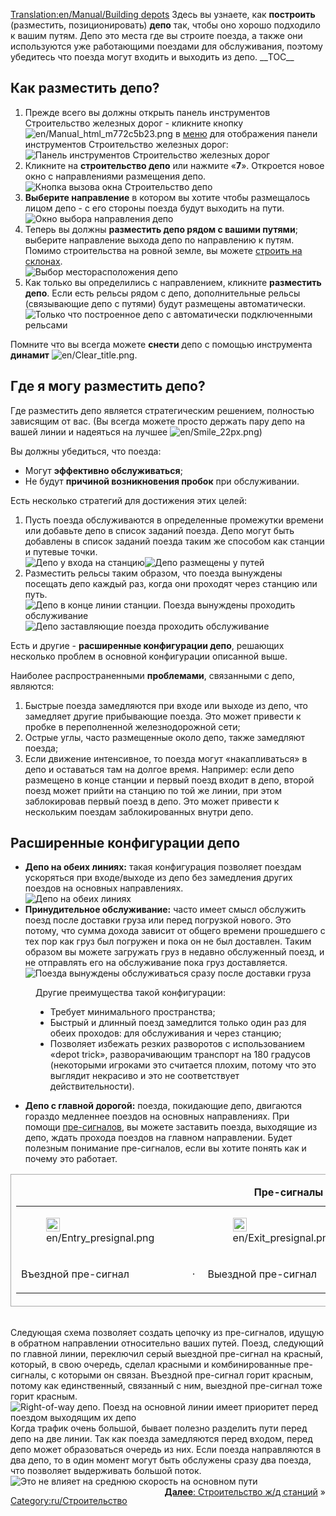 [[Translation:en/Manual/Building depots]]
{{ru/Учебник}}{{ru/Заметка|Эта страница описывает только железнодорожные депо. Также есть [[ru/Manual/Депо|депо]] для других видов транспорта.}}
Здесь вы узнаете, как '''построить''' (разместить, позиционировать) '''депо''' так, чтобы оно хорошо подходило к вашим путям. 
Депо это места где вы строите поезда, а также они используются уже работающими поездами для обслуживания, поэтому убедитесь что поезда могут входить и выходить из депо.
__TOC__
== Как разместить депо? ==
#Прежде всего вы должны открыть панель инструментов Строительство железных дорог - кликните кнопку [[File:en/Manual html m772c5b23.png]] в [[en/Manual/Game interface#The_Menu_bar|меню]] для отображения панели инструментов Строительство железных дорог:<br/>[[File:en/Railroad Construction.png|none|frame|Панель инструментов Строительство железных дорог]]
#Кликните на '''строительство депо''' или нажмите «'''7'''». Откроется новое окно с направлениями размещения депо.<br/>[[File:en/New depot.png|none|frame|Кнопка вызова окна Строительство депо]]
#'''Выберите направление''' в котором вы хотите чтобы размещалось лицом депо - с его стороны поезда будут выходить на пути.<br/>[[File:en/Depot direction.png|none|frame|Окно выбора направления депо]]
#Теперь вы должны '''разместить депо рядом с вашими путями'''; выберите направление выхода депо по направлению к путям. Помимо строительства на ровной земле, вы можете [[ru/Archive/Manual/Settings/Строить на склонах|строить на склонах]].<br/>[[File:en/Depot position.png|none|frame|Выбор месторасположения депо]]
#Как только вы определились с направлением, кликните '''разместить депо'''. Если есть рельсы рядом с депо, дополнительные рельсы (связывающие депо с путями) будут размещены автоматически.<br/>[[File:en/New depot placed.png|none|frame|Только что построенное депо с автоматически подключенными рельсами]]

Помните что вы всегда можете '''снести''' депо с помощью инструмента '''динамит''' [[File:en/Clear title.png]].

== Где я могу разместить депо? ==
Где разместить депо является стратегическим решением, полностью зависящим от вас. (Вы всегда можете просто держать пару депо на вашей линии и надеяться на лучшее [[File:en/Smile 22px.png]])

Вы должны убедиться, что поезда:
* Могут '''эффективно обслуживаться''';
* Не будут '''причиной возникновения пробок''' при обслуживании.

Есть несколько стратегий для достижения этих целей:
#Пусть поезда обслуживаются в определенные промежутки времени или добавьте депо в список заданий поезда. Депо могут быть добавлены в список заданий поезда таким же способом как станции и путевые точки.<br/>[[File:en/Depot at station entrance.png|none|frame|Депо у входа на станцию]][[File:en/Depots-basic.png|none|frame|Депо размещены у путей]]
#Разместить рельсы таким образом, что поезда вынуждены посещать депо каждый раз, когда они проходят через станцию или путь.<br/>[[File:en/Depot end of station.png|none|frame|Депо в конце линии станции. Поезда вынуждены проходить обслуживание]][[File:en/Depots-forced.png|none|frame|Депо заставляющие поезда проходить обслуживание]]

Есть и другие - '''расширенные конфигурации депо''', решающих несколько проблем в основной конфигурации описанной выше.

Наиболее распространенными '''проблемами''', связанными с депо, являются:
#Быстрые поезда замедляются при входе или выходе из депо, что замедляет другие прибывающие поезда. Это может привести к пробке в переполненной железнодорожной сети;
#Острые углы, часто размещенные около депо, также замедляют поезда;
#Если движение интенсивное, то поезда могут «накапливаться» в депо и оставаться там на долгое время. Например: если депо размещено в конце станции и первый поезд входит в депо, второй поезд может прийти на станцию по той же линии, при этом заблокировав первый поезд в депо. Это может привести к нескольким поездам заблокированных внутри депо.

== Расширенные конфигурации депо ==
*'''Депо на обеих линиях:''' такая конфигурация позволяет поездам ускоряться при входе/выходе из депо без замедления других поездов на основных направлениях.<br/>[[File:en/Depots-at-both-lines.png|none|frame|Депо на обеих линиях]]
*'''Принудительное обслуживание:''' часто имеет смысл обслужить поезд после доставки груза или перед погрузкой нового. Это потому, что сумма дохода зависит от общего времени прошедшего с тех пор как груз был погружен и пока он не был доставлен. Таким образом вы можете загружать груз в недавно обслуженный поезд, и не отправлять его на обслуживание пока груз доставляется.<br/>[[File:en/Unload-then-service.png|none|frame|Поезда вынуждены обслуживаться сразу после доставки груза]]
:Другие преимущества такой конфигурации:
:* Требует минимального пространства;
:* Быстрый и длинный поезд замедлится только один раз для обеих проходов: для обслуживания и через станцию​​;
:* Позволяет избежать резких разворотов с использованием «depot trick», разворачивающим транспорт на 180 градусов (некоторыми игроками это считается плохим, потому что это выглядит некрасиво и это не соответствует действительности).
*'''Депо с главной дорогой:''' поезда, покидающие депо, двигаются гораздо медленнее поездов на основных направлениях. При помощи [[ru/Manual/Сигналы#Пре-сигналы|пре-сигналов]], вы можете заставить поезда, выходящие из депо, ждать прохода поездов на главном направлении. Будет полезным понимание пре-сигналов, если вы хотите понять как и почему это работает.
{|
|style="border: 1px solid darkgray;"|
{| align="center"
|+'''Пре-сигналы'''
|- align="center"
|style="border: none;"|[[File:en/Entry presignal.png|22px]]
|style="border: none;"|
|style="border: none;"|[[File:en/Exit presignal.png|22px]]
|style="border: none;"|
|style="border: none;"|[[File:en/Combo presignal.png|22px]]
|- align="center"
|style="border: none;"|Въездной пре-сигнал
|style="border: none;"|&nbsp;&middot;&nbsp;
|style="border: none;"|Выездной пре-сигнал
|style="border: none;"|&nbsp;&middot;&nbsp;
|style="border: none;"|Комбинированный пре-сигнал
|}
|}
<br />
Следующая схема позволяет создать цепочку из пре-сигналов, идущую в обратном направлении относительно ваших путей. Поезд, следующий по главной линии, переключил серый выездной пре-сигнал на красный, который, в свою очередь, сделал красными и комбинированные пре-сигналы, с которыми он связан. Въездной пре-сигнал горит красным, потому как единственный, связанный с ним, выездной пре-сигнал тоже горит красным.<br/>[[File:ru/Right-of-way depot.png|none|frame|Right-of-way депо. Поезд на основной линии имеет приоритет перед поездом выходящим их депо]]
<br />
Когда трафик очень большой, бывает полезно разделить пути перед депо на две линии. Так как поезда замедляются перед входом, перед депо может образоваться очередь из них. Если поезда направляются в два депо, то в один момент могут быть обслужены сразу два поезда, что позволяет выдерживать большой поток.
[[File:en/Split-before-servicing.png|none|frame|Это не влияет на среднюю скорость на основном пути]]
<span style="float: right">[[ru/Manual/Строительство ж/д станций|'''Далее''': Строительство ж/д станций]] &raquo;</span>

[[Category:ru/Строительство]]